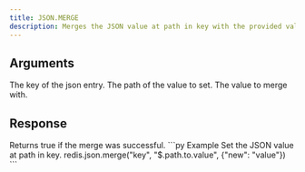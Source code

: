 ```yaml
---
title: JSON.MERGE
description: Merges the JSON value at path in key with the provided value.
---
```


## Arguments

<ParamField body="key" type="str" required>
    The key of the json entry.
</ParamField>
<ParamField body="path" type="str" required>
    The path of the value to set.
</ParamField>



<ParamField body="value" type="TValue" required>
    The value to merge with.
</ParamField>


## Response

<ResponseField type="true" required>
    Returns true if the merge was successful.
</ResponseField>

<RequestExample>
```py Example
Set the JSON value at path in key.
redis.json.merge("key", "$.path.to.value", {"new": "value"})
```
</RequestExample>

